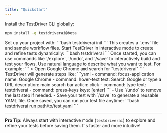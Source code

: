 ```yaml
---
title: "Quickstart"
---
```


<Steps>

<Step title="Install TestDriver">

Install the TestDriver CLI globally:  

```bash
npm install -g testdriverai@beta
```
</Step>

<Step title="Initialize Your Project">
Set up your project with:  
```bash
testdriverai init
```  
This creates a `.env` file and sample workflow files.
</Step>

<Step title="Run TestDriver in Interactive Mode">
Start TestDriver in interactive mode to create and refine tests dynamically:  
```bash
testdriverai
```  
Once started, you can use commands like `/explore`, `/undo`, and `/save` to interactively build and test your flows.
</Step>

<Step title="Define Your Test Steps">
Use natural language to describe what you want to test. For example:  
```
> Open Google Chrome and search for "testdriverai"
```
TestDriver will generate steps like:  
```yaml
- command: focus-application
  name: Google Chrome
- command: hover-text
  text: Search Google or type a URL
  description: main search bar
  action: click
- command: type
  text: testdriverai
- command: press-keys
  keys: [enter]
```
</Step>

<Step title="Refine and Save Your Test">
- Use `/undo` to remove the last step if needed.  
- Save your test with `/save` to generate a reusable YAML file.
</Step>

<Step title="Run Saved Tests">
Once saved, you can run your test file anytime:  
```bash
testdriverai run path/to/test.yaml
```
</Step>

</Steps>

---

**Pro Tip:** Always start with interactive mode (`testdriverai`) to explore and refine your tests before saving them. It's faster and more intuitive!
